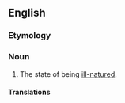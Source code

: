 ==English==

===Etymology===
{{af|en|ill-natured|-ness}}

===Noun===
{{en-noun|-}}

# The state of being [[ill-natured]].

====Translations====
{{trans-top|the state of being ill-natured}}
{{trans-mid}}
{{trans-bottom}}